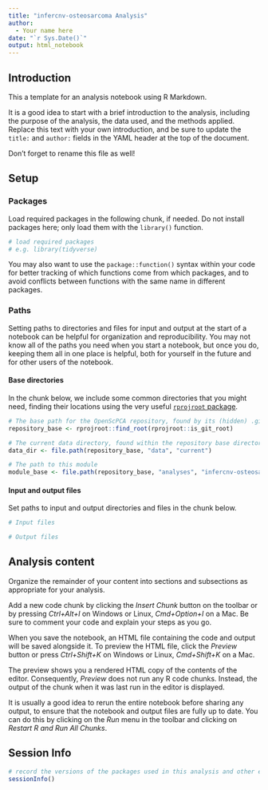 ```yaml
---
title: "infercnv-osteosarcoma Analysis"
author:
  - Your name here
date: "`r Sys.Date()`"
output: html_notebook
---
```



## Introduction

This a template for an analysis notebook using R Markdown.

It is a good idea to start with a brief introduction to the analysis, including the purpose of the analysis, the data used, and the methods applied.
Replace this text with your own introduction, and be sure to update the `title:` and `author:` fields in the YAML header at the top of the document.

Don't forget to rename this file as well!


## Setup

### Packages

Load required packages in the following chunk, if needed.
Do not install packages here; only load them with the `library()` function.

```r
# load required packages
# e.g. library(tidyverse)
```

You may also want to use the `package::function()` syntax within your code for better tracking of which functions come from which packages, and to avoid conflicts between functions with the same name in different packages.

### Paths

Setting paths to directories and files for input and output at the start of a notebook can be helpful for organization and reproducibility.
You may not know all of the paths you need when you start a notebook, but once you do, keeping them all in one place is helpful, both for yourself in the future and for other users of the notebook.


#### Base directories

In the chunk below, we include some common directories that you might need, finding their locations using the very useful [`rprojroot` package](https://rprojroot.r-lib.org/).

```r
# The base path for the OpenScPCA repository, found by its (hidden) .git directory
repository_base <- rprojroot::find_root(rprojroot::is_git_root)

# The current data directory, found within the repository base directory
data_dir <- file.path(repository_base, "data", "current")

# The path to this module
module_base <- file.path(repository_base, "analyses", "infercnv-osteosarcoma")
```

#### Input and output files

Set paths to input and output directories and files in the chunk below.

```r
# Input files

# Output files
```

## Analysis content

Organize the remainder of your content into sections and subsections as appropriate for your analysis.

Add a new code chunk by clicking the *Insert Chunk* button on the toolbar or by pressing *Ctrl+Alt+I* on Windows or Linux, *Cmd+Option+I* on a Mac.
Be sure to comment your code and explain your steps as you go.

When you save the notebook, an HTML file containing the code and output will be saved alongside it.
To preview the HTML file, click the *Preview* button or press *Ctrl+Shift+K* on Windows or Linux, *Cmd+Shift+K* on a Mac.

The preview shows you a rendered HTML copy of the contents of the editor.
Consequently, *Preview* does not run any R code chunks.
Instead, the output of the chunk when it was last run in the editor is displayed.

It is usually a good idea to rerun the entire notebook before sharing any output, to ensure that the notebook and output files are fully up to date.
You can do this by clicking on the *Run* menu in the toolbar and clicking on *Restart R and Run All Chunks*.


## Session Info

```r
# record the versions of the packages used in this analysis and other environment information
sessionInfo()
```
